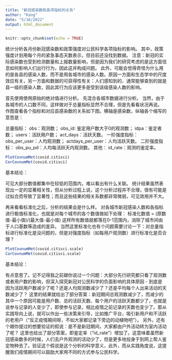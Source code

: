 ```yaml
---
title: "新冠感染数和各项指标的关系"
author: "Kang"
date: "5/16/2022"
output: html_document
---
```


```r
knitr::opts_chunk$set(echo = TRUE)
```

统计分析各月份新冠感染数和政策强度对公民科学各项指标的影响。
其中，政策强度计划用每个月的紧急事态天数表示，但目前还没找到数据。
注意：新冠的实际感染数也受到检测数量和上报数量影响，但是因为我们的研究考虑的是这方面信息如何影响人们出行行为，因此这并构成问题。
此外，可能会觉得奇怪为什么用的是各县的感染人数，而不是用各城市的感染人数。原因一方面和生态学中的尺度效应有关，另一方面和数据的可获得性有关：人们感知到的、通常能够查到的就是县一级的感染人数，因此其行为应该更多是受到该级感染人数的影响。

首先使用使用原始的绝对值进行分析。
先混合各城市数据进行分析。
当然，由于各城市的人口数不同，这样做对于总量指标显然不合理，但是先看看状况再说。
作图查看各个指标和对应县感染数的关系如下图。横轴是感染数，纵轴各个缩写的意思是：

总量指标：
obs：观测数；
obs_id: 鉴定用户数大于0的观测数；
idpa：鉴定者数；
users：活跃用户数；
act_days：活跃天数。
一阶强度指标：
obs_per_user：人均观测数；
actdays_per_user：人均活跃天数。
二阶强度指标：
obs_pu_pd：人均每活跃天内观测数。
其他：
id_rate：观测的鉴定率。

```r
PlotCovnumMet(covid.citisci)
CorCovnumMet(covid.citisci)
```

基本结论：

可见大部分数值都集中在较低的范围内，难以看出有什么关联。
统计结果虽然表现出一定的显著相关性，但从分析过程上说，这个分析过程并不合理，很有可能是过拟合而导致了显著性；而且这些结果的相关系数都非常微弱，可见效用并不大。

再来看看标准化之后，分析的结果会是什么样。
对各城市新冠感染人数和各指标进行极值标准化，也就是对每个城市的各个数值做如下处理：
标准化数值 = (原数值-最小值)/(最大值-最小值)
这样所有数值就都落在0-1范围内，消除了城市间由于人口基数等造成的差异。
当然这里标准化也有个问题需要讨论一下：对总量指标进行标准化是没问题的，但是对强度指标（如每用户观测数）进行标准化是否合理？

```r
PlotCovnumMet(covid.citisci.scale)
CorCovnumMet(covid.citisci.scale)
```

基本结论：

有点意思了。记不记得我之前跟你说过一个问题：大部分先行研究都只看了观测数或者用户数的影响，但深入探究新冠对公民科学的负面影响的具体原因 - 到底是因为活跃用户数减少了呢？还是人均观测数减少了？还是平均每个人出来活动的天数减少了？
这里的结果就给出了部分答案：新冠期间总观测数减少了，而减少的其中一个原因可能是用户数、总的活跃天数、每个用户的活跃天数都少了，也就是说参与记录的人变少了，即使参与记录，相比疫情之前记录的天数也变少了。那从实践导向上说，就可以作出一些决策来引导，比如推广平台，吸引新用户和不活跃的老用户（“反正疫情期间呀，不如大家都记录下旁边的动植物吧”）。
另外，还有个跟你提过的想要验证的假说：是不是新冠期间，大家都由户外活动转为室内活动了呢？
这里也给出了部分答案，即鉴定率（“id_rate”）增加了。这意味着虽然新冠感染数多的时候，人们去户外观测的活动少了，但是更多地投身于到网上帮人鉴定物种去了。验证这个假说是这个分析的科学意义，此外，而从实践角度说，这提醒我们疫情期间可以鼓励大家用不同的方式参与公民科学。
